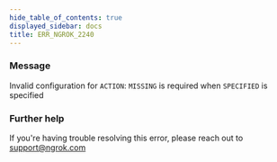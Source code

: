 ```yaml
---
hide_table_of_contents: true
displayed_sidebar: docs
title: ERR_NGROK_2240
---
```


### Message

Invalid configuration for `ACTION`: `MISSING` is required when `SPECIFIED` is specified

<ErrorDetails />

### Further help

If you're having trouble resolving this error, please reach out to [support@ngrok.com](mailto:support@ngrok.com?subject=Help%20with%20ERR_NGROK_2240)
